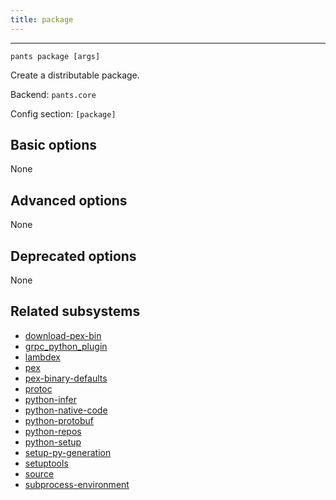 ```yaml
---
title: package
---
```



---

```
pants package [args]
```

Create a distributable package.

Backend: <span className="color--primary">`pants.core`</span>

Config section: <span className="color--primary">`[package]`</span>

<span className={styles.options}>

## Basic options

None

## Advanced options

None

## Deprecated options

None

## Related subsystems

- [download-pex-bin](../subsystems/download-pex-bin.mdx)
- [grpc_python_plugin](../subsystems/grpc_python_plugin.mdx)
- [lambdex](../subsystems/lambdex.mdx)
- [pex](../subsystems/pex.mdx)
- [pex-binary-defaults](../subsystems/pex-binary-defaults.mdx)
- [protoc](../subsystems/protoc.mdx)
- [python-infer](../subsystems/python-infer.mdx)
- [python-native-code](../subsystems/python-native-code.mdx)
- [python-protobuf](../subsystems/python-protobuf.mdx)
- [python-repos](../subsystems/python-repos.mdx)
- [python-setup](../subsystems/python-setup.mdx)
- [setup-py-generation](../subsystems/setup-py-generation.mdx)
- [setuptools](../subsystems/setuptools.mdx)
- [source](../subsystems/source.mdx)
- [subprocess-environment](../subsystems/subprocess-environment.mdx)

</span>

